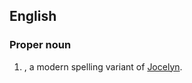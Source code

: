 ==English==

===Proper noun===
{{en-proper noun}}

# {{given name|en|female|from=Germanic languages}}, a modern spelling variant of [[Jocelyn]].